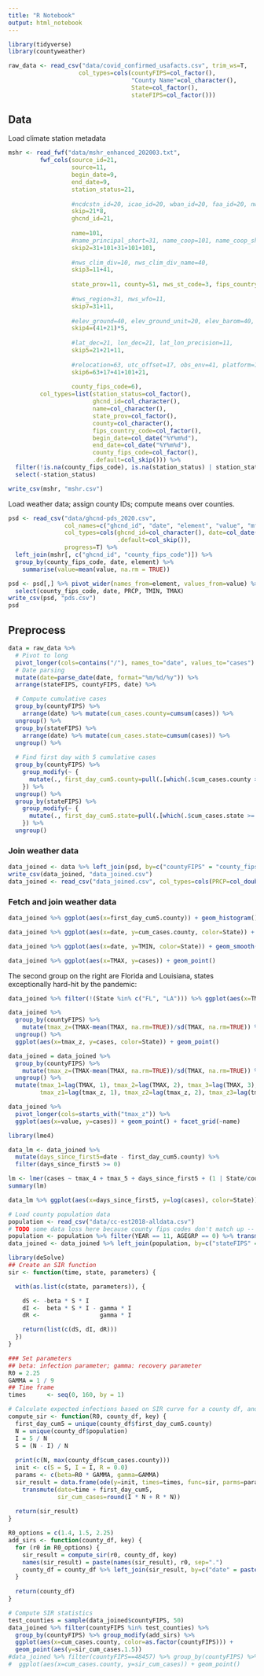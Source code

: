 ```yaml
---
title: "R Notebook"
output: html_notebook
---
```


```r
library(tidyverse)
library(countyweather)
```

```r
raw_data <- read_csv("data/covid_confirmed_usafacts.csv", trim_ws=T,
                    col_types=cols(countyFIPS=col_factor(),
                                   "County Name"=col_character(),
                                   State=col_factor(),
                                   stateFIPS=col_factor()))
```

## Data

Load climate station metadata

```r
mshr <- read_fwf("data/mshr_enhanced_202003.txt",
         fwf_cols(source_id=21,
                  source=11,
                  begin_date=9,
                  end_date=9,
                  station_status=21,
                  
                  #ncdcstn_id=20, icao_id=20, wban_id=20, faa_id=20, nwsli_id=20, wmo_id=20, coop_id=20, transmittal_id=20,
                  skip=21*8,
                  ghcnd_id=21,
                  
                  name=101,
                  #name_principal_short=31, name_coop=101, name_coop_short=31, name_publication=101, name_alias=101,
                  skip2=31+101+31+101+101,
                  
                  #nws_clim_div=10, nws_clim_div_name=40, 
                  skip3=11+41,
                  
                  state_prov=11, county=51, nws_st_code=3, fips_country_code=3, fips_country_name=101,
                  
                  #nws_region=31, nws_wfo=11, 
                  skip7=31+11,
                  
                  #elev_ground=40, elev_ground_unit=20, elev_barom=40, elev_barom_unit=20, elev_air=40, elev_air_unit=20, elev_zerodat=40, elev_zerodat_unit=20, elev_unk=40, elev_unk_unit=20, 
                  skip4=(41+21)*5,
                  
                  #lat_dec=21, lon_dec=21, lat_lon_precision=11,
                  skip5=21+21+11,
                  
                  #relocation=63, utc_offset=17, obs_env=41, platform=101, ghcnmlt_id=21,
                  skip6=63+17+41+101+21,
                  
                  county_fips_code=6),
         col_types=list(station_status=col_factor(),
                        ghcnd_id=col_character(),
                        name=col_character(),
                        state_prov=col_factor(),
                        county=col_character(),
                        fips_country_code=col_factor(),
                        begin_date=col_date("%Y%m%d"),
                        end_date=col_date("%Y%m%d"),
                        county_fips_code=col_factor(),
                        .default=col_skip())) %>%
  filter(!is.na(county_fips_code), is.na(station_status) | station_status != "CLOSED") %>% 
  select(-station_status)

write_csv(mshr, "mshr.csv")
```

Load weather data; assign county IDs; compute means over counties.

```r
psd <- read_csv("data/ghcnd-pds_2020.csv",
                col_names=c("ghcnd_id", "date", "element", "value", "mflag", "qflag", "sflag", "obs_time"),
                col_types=cols(ghcnd_id=col_character(), date=col_date(format="%Y%m%d"), element=col_factor(), value=col_double(),
                               .default=col_skip()),
                progress=T) %>% 
  left_join(mshr[, c("ghcnd_id", "county_fips_code")]) %>% 
  group_by(county_fips_code, date, element) %>%
    summarise(value=mean(value, na.rm = TRUE))

psd <- psd[,] %>% pivot_wider(names_from=element, values_from=value) %>%
  select(county_fips_code, date, PRCP, TMIN, TMAX)
write_csv(psd, "pds.csv")
psd
```


## Preprocess

```r
data = raw_data %>% 
  # Pivot to long
  pivot_longer(cols=contains("/"), names_to="date", values_to="cases") %>% 
  # Date parsing
  mutate(date=parse_date(date, format="%m/%d/%y")) %>% 
  arrange(stateFIPS, countyFIPS, date) %>%

  # Compute cumulative cases
  group_by(countyFIPS) %>% 
    arrange(date) %>% mutate(cum_cases.county=cumsum(cases)) %>% 
  ungroup() %>% 
  group_by(stateFIPS) %>% 
    arrange(date) %>% mutate(cum_cases.state=cumsum(cases)) %>% 
  ungroup() %>% 
  
  # Find first day with 5 cumulative cases
  group_by(countyFIPS) %>%
    group_modify(~ {
      mutate(., first_day_cum5.county=pull(.[which(.$cum_cases.county >= 5)[1],], "date"))
    }) %>% 
  ungroup() %>% 
  group_by(stateFIPS) %>%
    group_modify(~ {
      mutate(., first_day_cum5.state=pull(.[which(.$cum_cases.state >= 5)[1],], "date"))
    }) %>%
  ungroup()
```

### Join weather  data

```r
data_joined <- data %>% left_join(psd, by=c("countyFIPS" = "county_fips_code", "date"))
write_csv(data_joined, "data_joined.csv")
data_joined <- read_csv("data_joined.csv", col_types=cols(PRCP=col_double(), TMAX=col_double(), TMIN=col_double()))
```


### Fetch and join weather data


```r
data_joined %>% ggplot(aes(x=first_day_cum5.county)) + geom_histogram()
```


```r
data_joined %>% ggplot(aes(x=date, y=cum_cases.county, color=State)) + geom_smooth()# , color=State)) + geom_smooth()
```

```r
data_joined %>% ggplot(aes(x=date, y=TMIN, color=State)) + geom_smooth()
```

```r
data_joined %>% ggplot(aes(x=TMAX, y=cases)) + geom_point()
```

The second group on the right are Florida and Louisiana, states exceptionally hard-hit by the pandemic:
```r
data_joined %>% filter(!(State %in% c("FL", "LA"))) %>% ggplot(aes(x=TMAX, y=cases, color=State)) + geom_point()
```

```r
data_joined %>% 
  group_by(countyFIPS) %>% 
    mutate(tmax_z=(TMAX-mean(TMAX, na.rm=TRUE))/sd(TMAX, na.rm=TRUE)) %>% 
  ungroup() %>%
  ggplot(aes(x=tmax_z, y=cases, color=State)) + geom_point()
```

```r
data_joined = data_joined %>% 
  group_by(countyFIPS) %>% 
    mutate(tmax_z=(TMAX-mean(TMAX, na.rm=TRUE))/sd(TMAX, na.rm=TRUE)) %>% 
  ungroup() %>%
  mutate(tmax_1=lag(TMAX, 1), tmax_2=lag(TMAX, 2), tmax_3=lag(TMAX, 3), tmax_4=lag(TMAX, 4), tmax_5=lag(TMAX, 5),
         tmax_z1=lag(tmax_z, 1), tmax_z2=lag(tmax_z, 2), tmax_z3=lag(tmax_z, 3), tmax_z4=lag(tmax_z, 4), tmax_z5=lag(tmax_z, 5))

data_joined %>%
  pivot_longer(cols=starts_with("tmax_z")) %>%
  ggplot(aes(x=value, y=cases)) + geom_point() + facet_grid(~name)
```

```r
library(lme4)

data_lm <- data_joined %>% 
  mutate(days_since_first5=date - first_day_cum5.county) %>% 
  filter(days_since_first5 >= 0)

lm <- lmer(cases ~ tmax_4 + tmax_5 + days_since_first5 + (1 | State/countyFIPS), data=data_lm)
summary(lm)

data_lm %>% ggplot(aes(x=days_since_first5, y=log(cases), color=State)) + geom_point()
```
```r
# Load county population data
population <- read_csv("data/cc-est2018-alldata.csv")
# TODO some data loss here because county fips codes don't match up -- they're 3 digits in census data, but 5 in NCDC
population <- population %>% filter(YEAR == 11, AGEGRP == 0) %>% transmute(State=as.double(STATE), "County Name"=CTYNAME, population=TOT_POP)
data_joined <- data_joined %>% left_join(population, by=c("stateFIPS" = "State", "County Name"))
```

```r
library(deSolve)
## Create an SIR function
sir <- function(time, state, parameters) {

  with(as.list(c(state, parameters)), {

    dS <- -beta * S * I
    dI <-  beta * S * I - gamma * I
    dR <-                 gamma * I

    return(list(c(dS, dI, dR)))
  })
}

### Set parameters
## beta: infection parameter; gamma: recovery parameter
R0 = 2.25
GAMMA = 1 / 9
## Time frame
times      <- seq(0, 160, by = 1)

# Calculate expected infections based on SIR curve for a county df, and add to county df.
compute_sir <- function(R0, county_df, key) {
  first_day_cum5 = unique(county_df$first_day_cum5.county)
  N = unique(county_df$population)
  I = 5 / N
  S = (N - I) / N
  
  print(c(N, max(county_df$cum_cases.county)))
  init <- c(S = S, I = I, R = 0.0)
  params <- c(beta=R0 * GAMMA, gamma=GAMMA)
  sir_result = data.frame(ode(y=init, times=times, func=sir, parms=params)) %>% 
    transmute(date=time + first_day_cum5,
              sir_cum_cases=round(I * N + R * N))
  
  return(sir_result)
}

R0_options = c(1.4, 1.5, 2.25)
add_sirs <- function(county_df, key) {
  for (r0 in R0_options) {
    sir_result = compute_sir(r0, county_df, key)
    names(sir_result) = paste(names(sir_result), r0, sep=".")
    county_df = county_df %>% left_join(sir_result, by=c("date" = paste("date", r0, sep=".")))
  }
  
  return(county_df)
}

# Compute SIR statistics
test_counties = sample(data_joined$countyFIPS, 50)
data_joined %>% filter(countyFIPS %in% test_counties) %>% 
  group_by(countyFIPS) %>% group_modify(add_sirs) %>% 
  ggplot(aes(x=cum_cases.county, color=as.factor(countyFIPS))) +
  geom_point(aes(y=sir_cum_cases.1.5))
#data_joined %>% filter(countyFIPS==48457) %>% group_by(countyFIPS) %>% group_modify(add_sir) %>%
#  ggplot(aes(x=cum_cases.county, y=sir_cum_cases)) + geom_point()
```

